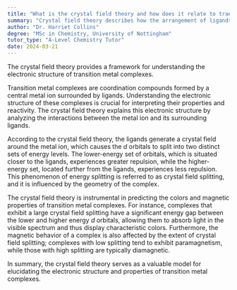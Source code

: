 ```yaml
---
title: "What is the crystal field theory and how does it relate to transition metal complexes?"
summary: "Crystal field theory describes how the arrangement of ligands around transition metal ions affects their electronic structure and energy levels, influencing the properties of transition metal complexes."
author: "Dr. Harriet Collins"
degree: "MSc in Chemistry, University of Nottingham"
tutor_type: "A-Level Chemistry Tutor"
date: 2024-03-21
---
```


The crystal field theory provides a framework for understanding the electronic structure of transition metal complexes.

Transition metal complexes are coordination compounds formed by a central metal ion surrounded by ligands. Understanding the electronic structure of these complexes is crucial for interpreting their properties and reactivity. The crystal field theory explains this electronic structure by analyzing the interactions between the metal ion and its surrounding ligands.

According to the crystal field theory, the ligands generate a crystal field around the metal ion, which causes the $d$ orbitals to split into two distinct sets of energy levels. The lower-energy set of orbitals, which is situated closer to the ligands, experiences greater repulsion, while the higher-energy set, located further from the ligands, experiences less repulsion. This phenomenon of energy splitting is referred to as crystal field splitting, and it is influenced by the geometry of the complex.

The crystal field theory is instrumental in predicting the colors and magnetic properties of transition metal complexes. For instance, complexes that exhibit a large crystal field splitting have a significant energy gap between the lower and higher energy $d$ orbitals, allowing them to absorb light in the visible spectrum and thus display characteristic colors. Furthermore, the magnetic behavior of a complex is also affected by the extent of crystal field splitting; complexes with low splitting tend to exhibit paramagnetism, while those with high splitting are typically diamagnetic.

In summary, the crystal field theory serves as a valuable model for elucidating the electronic structure and properties of transition metal complexes.
    
